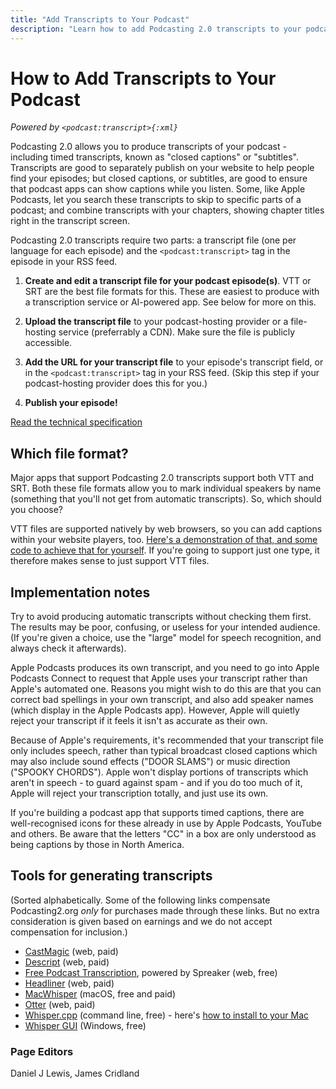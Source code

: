 ```yaml
---
title: "Add Transcripts to Your Podcast"
description: "Learn how to add Podcasting 2.0 transcripts to your podcast episodes for better accessibility and SEO."
---
```


# How to Add Transcripts to Your Podcast

_Powered by `<podcast:transcript>{:xml}`_

Podcasting 2.0 allows you to produce transcripts of your podcast - including timed transcripts, known as "closed captions" or "subtitles". Transcripts are good to separately publish on your website to help people find your episodes; but closed captions, or subtitles, are good to ensure that podcast apps can show captions while you listen. Some, like Apple Podcasts, let you search these transcripts to skip to specific parts of a podcast; and combine transcripts with your chapters, showing chapter titles right in the transcript screen.

Podcasting 2.0 transcripts require two parts: a transcript file (one per language for each episode) and the `<podcast:transcript>` tag in the episode in your RSS feed.

1. **Create and edit a transcript file for your podcast episode(s)**. VTT or SRT are the best file formats for this. These are easiest to produce with a transcription service or AI-powered app. See below for more on this.

2. **Upload the transcript file** to your podcast-hosting provider or a file-hosting service (preferrably a CDN). Make sure the file is publicly accessible.

3. **Add the URL for your transcript file** to your episode's transcript field, or in the `<podcast:transcript>` tag in your RSS feed. (Skip this step if your podcast-hosting provider does this for you.)

4. **Publish your episode!**

[Read the technical specification](/podcast-namespace/tags/transcript)

## Which file format?

Major apps that support Podcasting 2.0 transcripts support both VTT and SRT. Both these file formats allow you to mark individual speakers by name (something that you'll not get from automatic transcripts). So, which should you choose?

VTT files are supported natively by web browsers, so you can add captions within your website players, too. [Here's a demonstration of that, and some code to achieve that for yourself](https://james.cridland.net/blog/2025/html-audio-player-with-captions/). If you're going to support just one type, it therefore makes sense to just support VTT files.

## Implementation notes

Try to avoid producing automatic transcripts without checking them first. The results may be poor, confusing, or useless for your intended audience. (If you're given a choice, use the "large" model for speech recognition, and always check it afterwards).

Apple Podcasts produces its own transcript, and you need to go into Apple Podcasts Connect to request that Apple uses your transcript rather than Apple's automated one. Reasons you might wish to do this are that you can correct bad spellings in your own transcript, and also add speaker names (which display in the Apple Podcasts app). However, Apple will quietly reject your transcript if it feels it isn't as accurate as their own.

Because of Apple's requirements, it's recommended that your transcript file only includes speech, rather than typical broadcast closed captions which may also include sound effects ("DOOR SLAMS") or music direction ("SPOOKY CHORDS"). Apple won't display portions of transcripts which aren't in speech - to guard against spam - and if you do too much of it, Apple will reject your transcription totally, and just use its own.

If you're building a podcast app that supports timed captions, there are well-recognised icons for these already in use by Apple Podcasts, YouTube and others. Be aware that the letters "CC" in a box are only understood as being captions by those in North America.

## Tools for generating transcripts

(Sorted alphabetically. Some of the following links compensate Podcasting2.org _only_ for purchases made through these links. But no extra consideration is given based on earnings and we do not accept compensation for inclusion.)

- [CastMagic](https://get.castmagic.io/h8md35zk8hn8?sid1=podcasting2.org) (web, paid)
- [Descript](https://www.descript.com/?lmref=UHA3gA) (web, paid)
- [Free Podcast Transcription](https://freepodcasttranscription.com), powered by Spreaker (web, free)
- [Headliner](https://make.headliner.app/referral/mail_swwFpK) (web, paid)
- [MacWhisper](https://gumroad.com/a/239419603/ivpqk) (macOS, free and paid)
- [Otter](https://otterai.sjv.io/c/44407/1063514/13661?utm_term=ai_meeting_assistant_affiliate&utm_medium=tracking_link&utm_source=affiliate&utm_content=other&partnerpropertyid=7153126&MediaPartnerPropertyId=7153126) (web, paid)
- [Whisper.cpp](https://github.com/ggml-org/whisper.cpp) (command line, free) - here's [how to install to your Mac](https://podnews.net/article/installation-whisper-macos)
- [Whisper GUI](https://grisk.itch.io/whisper-gui) (Windows, free)

### Page Editors

Daniel J Lewis, James Cridland

